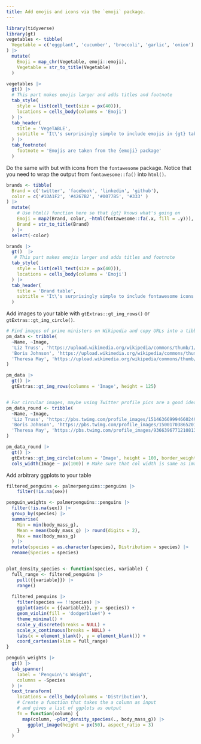 ---
title: Add emojis and icons via the `emoji` package.
---

```{r}
library(tidyverse)
library(gt)
vegetables <- tibble(
  Vegetable = c('eggplant', 'cucumber', 'broccoli', 'garlic', 'onion')
) |> 
  mutate(
    Emoji = map_chr(Vegetable, emoji::emoji),
    Vegetable = str_to_title(Vegetable)
  ) 

vegetables |> 
  gt() |> 
  # This part makes emojis larger and adds titles and footnote
  tab_style(
    style = list(cell_text(size = px(40))),
    locations = cells_body(columns = 'Emoji')
  ) |> 
  tab_header(
    title = 'VegeTABLE',
    subtitle = 'It\'s surprisingly simple to include emojis in {gt} tables'
  ) |> 
  tab_footnote(
    footnote = 'Emojis are taken from the {emoji} package'
  )
```

Do the same with but with icons from the `fontawesome` package.
Notice that you need to wrap the output from `fontawesome::fa()` into `html()`.

```{r}
brands <- tibble(
  Brand = c('twitter', 'facebook', 'linkedin', 'github'),
  color = c('#1DA1F2', '#4267B2', '#0077B5', '#333' )
) |> 
  mutate(
    # Use html() function here so that {gt} knows what's going on
    Emoji = map2(Brand, color, ~html(fontawesome::fa(.x, fill = .y))),
    Brand = str_to_title(Brand)
  ) |> 
  select(-color)

brands |> 
  gt()  |> 
   # This part makes emojis larger and adds titles and footnote
  tab_style(
    style = list(cell_text(size = px(40))),
    locations = cells_body(columns = 'Emoji')
  ) |> 
  tab_header(
    title = 'Brand table',
    subtitle = 'It\'s surprisingly simple to include fontawesome icons in {gt} tables'
  ) 
```

Add images to your table with `gtExtras::gt_img_rows()` or `gtExtras::gt_img_circle()`.


```{r}
# Find images of prime ministers on Wikipedia and copy URLs into a tibble
pm_data <- tribble(
  ~Name, ~Image,
  'Liz Truss', 'https://upload.wikimedia.org/wikipedia/commons/thumb/1/16/Liz_Truss_official_portrait_%28cropped%292.jpg/292px-Liz_Truss_official_portrait_%28cropped%292.jpg',
  'Boris Johnson', 'https://upload.wikimedia.org/wikipedia/commons/thumb/7/76/Boris_Johnson_official_portrait_%28cropped%29.jpg/288px-Boris_Johnson_official_portrait_%28cropped%29.jpg',
  'Theresa May', 'https://upload.wikimedia.org/wikipedia/commons/thumb/a/af/Theresa_May_cropped.png/291px-Theresa_May_cropped.png'
) 

pm_data |> 
  gt() |> 
  gtExtras::gt_img_rows(columns = 'Image', height = 125)


# For circular images, maybe using Twitter profile pics are a good idea.
pm_data_round <- tribble(
  ~Name, ~Image,
  'Liz Truss', 'https://pbs.twimg.com/profile_images/1514636699946602499/hUoOgAOz_400x400.jpg',
  'Boris Johnson', 'https://pbs.twimg.com/profile_images/1500170386520129536/Rr2G6A-N_400x400.jpg',
  'Theresa May', 'https://pbs.twimg.com/profile_images/936639677121081344/_e5l_DEG_400x400.jpg'
) 

pm_data_round |> 
  gt() |> 
  gtExtras::gt_img_circle(column = 'Image', height = 100, border_weight = 1) |> 
  cols_width(Image ~ px(100)) # Make sure that col width is same as image height

```

Add arbitrary ggplots to your table

```{r}
filtered_penguins <- palmerpenguins::penguins |> 
    filter(!is.na(sex))

penguin_weights <- palmerpenguins::penguins |> 
  filter(!is.na(sex)) |> 
  group_by(species) |> 
  summarise(
    Min = min(body_mass_g),
    Mean = mean(body_mass_g) |> round(digits = 2),
    Max = max(body_mass_g)
  ) |> 
  mutate(species = as.character(species), Distribution = species) |> 
  rename(Species = species)


plot_density_species <- function(species, variable) {
  full_range <- filtered_penguins |> 
    pull({{variable}}) |> 
    range()
  
  filtered_penguins |> 
    filter(species == !!species) |> 
    ggplot(aes(x = {{variable}}, y = species)) +
    geom_violin(fill = 'dodgerblue4') +
    theme_minimal() +
    scale_y_discrete(breaks = NULL) +
    scale_x_continuous(breaks = NULL) +
    labs(x = element_blank(), y = element_blank()) +
    coord_cartesian(xlim = full_range)
}

penguin_weights |> 
  gt() |> 
  tab_spanner(
    label = 'Penguin\'s Weight',
    columns = -Species
  ) |> 
  text_transform(
    locations = cells_body(columns = 'Distribution'),
    # Create a function that takes the a column as input
    # and gives a list of ggplots as output
    fn = function(column) {
      map(column, ~plot_density_species(., body_mass_g)) |> 
        ggplot_image(height = px(50), aspect_ratio = 3)
    }
  )

```